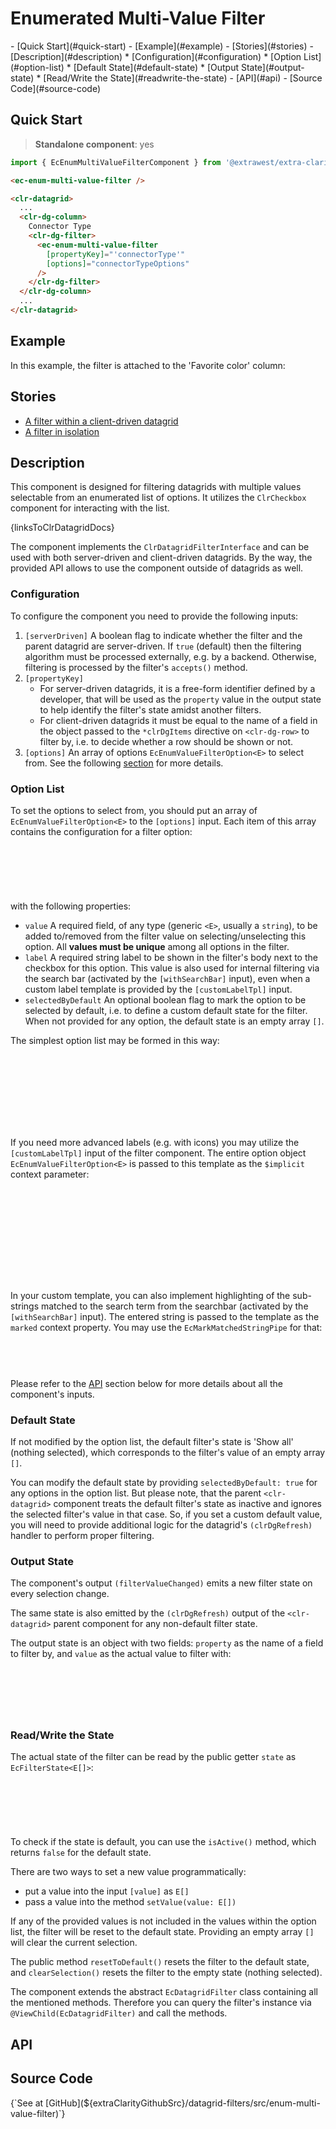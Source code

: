 


<style>{docsStylePatch}</style>

<Meta of={FilterStories} name="Overview" />

# Enumerated Multi-Value Filter

<div className="table-of-contents">
  - [Quick Start](#quick-start) - [Example](#example) - [Stories](#stories) -
  [Description](#description) * [Configuration](#configuration) * [Option List](#option-list) *
  [Default State](#default-state) * [Output State](#output-state) * [Read/Write the
  State](#readwrite-the-state) - [API](#api) - [Source Code](#source-code)
</div>

## Quick Start

> **Standalone component**: yes

```typescript
import { EcEnumMultiValueFilterComponent } from '@extrawest/extra-clarity/datagrid-filters';
```

```html
<ec-enum-multi-value-filter />
```

```html
<clr-datagrid>
  ...
  <clr-dg-column>
    Connector Type
    <clr-dg-filter>
      <ec-enum-multi-value-filter
        [propertyKey]="'connectorType'"
        [options]="connectorTypeOptions"
      />
    </clr-dg-filter>
  </clr-dg-column>
  ...
</clr-datagrid>
```

## Example

In this example, the filter is attached to the 'Favorite color' column:

<Canvas of={FilterStories.DocsExampleStory} />

## Stories

- [A filter within a client-driven datagrid](/story/components-datagrid-filters-enum-multi-value-filter--within-datagrid-story)
- [A filter in isolation](/story/components-datagrid-filters-enum-multi-value-filter--filter-itself-story)

## Description

This component is designed for filtering datagrids with multiple values selectable from an enumerated list of options.
It utilizes the `ClrCheckbox` component for interacting with the list.

<Markdown>{linksToClrDatagridDocs}</Markdown>

The component implements the `ClrDatagridFilterInterface` and can be used with both server-driven and client-driven
datagrids. By the way, the provided API allows to use the component outside of datagrids as well.

### Configuration

To configure the component you need to provide the following inputs:

1. `[serverDriven]` A boolean flag to indicate whether the filter and the parent datagrid are server-driven.
   If `true` (default) then the filtering algorithm must be processed externally, e.g. by a backend.
   Otherwise, filtering is processed by the filter's `accepts()` method.
2. `[propertyKey]`
   - For server-driven datagrids, it is a free-form identifier defined by a developer, that will be used
     as the `property` value in the output state to help identify the filter's state amidst another filters.
   - For client-driven datagrids it must be equal to the name of a field in the object passed to the `*clrDgItems`
     directive on `<clr-dg-row>` to filter by, i.e. to decide whether a row should be shown or not.
3. `[options]` An array of options `EcEnumValueFilterOption<E>` to select from.
   See the following [section](#option-list) for more details.

### Option List

To set the options to select from, you should put an array of `EcEnumValueFilterOption<E>` to the `[options]` input.
Each item of this array contains the configuration for a filter option:

```typescript
export interface EcEnumValueFilterOption<E> {
  value: E;
  label: string;
  selectedByDefault?: boolean;
}
```

with the following properties:

- `value`
  A required field, of any type (generic `<E>`, usually a `string`), to be added to/removed from the filter value
  on selecting/unselecting this option. All **values must be unique** among all options in the filter.
- `label`
  A required string label to be shown in the filter's body next to the checkbox for this option.
  This value is also used for internal filtering via the search bar (activated by the `[withSearchBar]` input),
  even when a custom label template is provided by the `[customLabelTpl]` input.
- `selectedByDefault`
  An optional boolean flag to mark the option to be selected by default,
  i.e. to define a custom default state for the filter.
  When not provided for any option, the default state is an empty array `[]`.

The simplest option list may be formed in this way:

```typescript
const options: EcEnumValueFilterOption<string>[] = ['red','green','blue'].map(value => ({ value, label: value }));

// or hardcoded:
const options: EcEnumValueFilterOption<string>[] = [
  { value: 'red', label: 'Red' },
  { value: 'green', label: 'Green' },
  { value: 'blue', label: 'Blue },
];
```

If you need more advanced labels (e.g. with icons) you may utilize the `[customLabelTpl]` input of the filter component.
The entire option object `EcEnumValueFilterOption<E>` is passed to this template as the `$implicit` context parameter:

```html
<ec-enum-multi-value-filter
  [propertyKey]="'color'"
  [options]="colors"
  [customLabelTpl]="customColorLabel"
/>
...
<ng-template #customColorLabel let-option>
  <span>{{ option.label }}</span>
  <cds-icon shape="mapOptionToCdsIconShape(option)" />
</ng-template>
```

In your custom template, you can also implement highlighting of the sub-strings matched to
the search term from the searchbar (activated by the `[withSearchBar]` input).
The entered string is passed to the template as the `marked` context property.
You may use the `EcMarkMatchedStringPipe` for that:

```html
<ng-template #customLabel let-option let-marked="marked">
  <span [innerHtml]="option.label | markMatched:marked"></span>
</ng-template>
```

Please refer to the [API](#api) section below for more details about all the component's inputs.

### Default State

If not modified by the option list, the default filter's state is 'Show all' (nothing selected),
which corresponds to the filter's value of an empty array `[]`.

You can modify the default state by providing `selectedByDefault: true` for any options in the option list.
But please note, that the parent `<clr-datagrid>` component treats the default filter's state as inactive
and ignores the selected filter's value in that case. So, if you set a custom default value, you will need
to provide additional logic for the datagrid's `(clrDgRefresh)` handler to perform proper filtering.

### Output State

The component's output `(filterValueChanged)` emits a new filter state on every selection change.

The same state is also emitted by the `(clrDgRefresh)` output of the `<clr-datagrid>` parent component for any
non-default filter state.

The output state is an object with two fields: `property` as the name of a field to filter by, and `value` as the
actual value to filter with:

```typescript
// interface EcFilterState<E[]>
{
  property: string | number;
  value: E[];
}
```

### Read/Write the State

The actual state of the filter can be read by the public getter `state` as `EcFilterState<E[]>`:

```html
...
<ec-enum-multi-value-filter #filterByColor />
...
<span>{{ filterByColor.state.value }}</span>
...
```

To check if the state is default, you can use the `isActive()` method, which returns `false` for the default state.

There are two ways to set a new value programmatically:

- put a value into the input `[value]` as `E[]`
- pass a value into the method `setValue(value: E[])`

If any of the provided values is not included in the values within the option list,
the filter will be reset to the default state. Providing an empty array `[]` will clear the current selection.

The public method `resetToDefault()` resets the filter to the default state, and
`clearSelection()` resets the filter to the empty state (nothing selected).

The component extends the abstract `EcDatagridFilter` class containing all the mentioned methods.
Therefore you can query the filter's instance via `@ViewChild(EcDatagridFilter)` and call the methods.

## API

<ArgTypes sort="requiredFirst" />

## Source Code

<Markdown>
  {`See at [GitHub](${extraClarityGithubSrc}/datagrid-filters/src/enum-multi-value-filter)`}
</Markdown>
